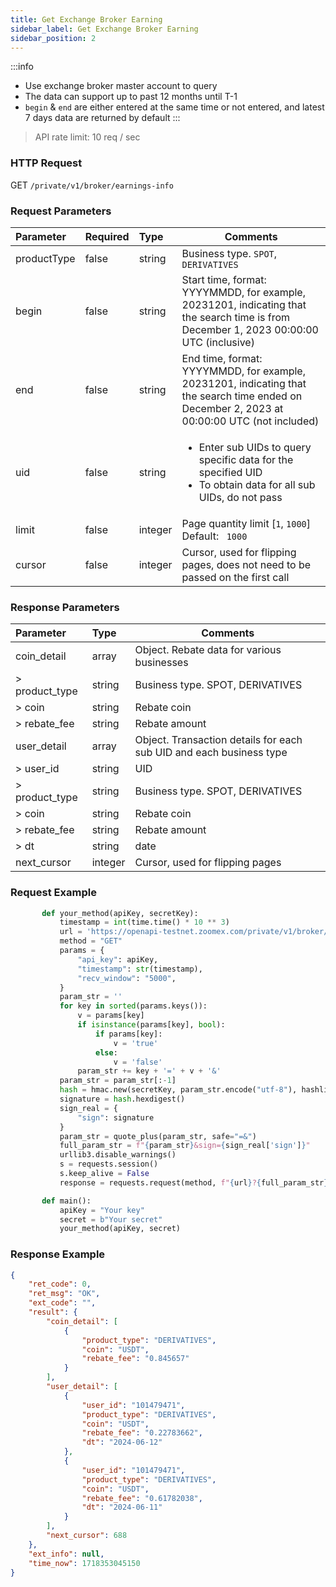```yaml
---
title: Get Exchange Broker Earning
sidebar_label: Get Exchange Broker Earning
sidebar_position: 2
---
```

:::info
* Use exchange broker master account to query
* The data can support up to past 12 months until T-1
* `begin` & `end` are either entered at the same time or not entered, and latest 7 days data are returned by default
:::

> API rate limit: 10 req / sec

### HTTP Request
GET `/private/v1/broker/earnings-info`

### Request Parameters
| Parameter | Required | Type | Comments|
|:----- |:-------|:-----|------ |
|productType|false |string |Business type. `SPOT`, `DERIVATIVES` |
|begin|false |string |Start time, format: YYYYMMDD, for example, 20231201, indicating that the search time is from December 1, 2023 00:00:00 UTC (inclusive) |
|end |false |string |End time, format: YYYYMMDD, for example, 20231201, indicating that the search time ended on December 2, 2023 at 00:00:00 UTC (not included) |
|uid |false |string |<ul><li>Enter sub UIDs to query specific data for the specified UID</li><li>To obtain data for all sub UIDs, do not pass</li></ul>  |
|limit|false |integer |Page quantity limit [` 1 `, ` 1000 `] Default: ` 1000` |
|cursor|false |integer |Cursor, used for flipping pages, does not need to be passed on the first call|

### Response Parameters
| Parameter | Type | Comments|
|:----- |:-----|----- |
|coin_detail |array |Object. Rebate data for various businesses |
|> product_type |string |Business type. SPOT, DERIVATIVES|
|> coin |string |Rebate coin|
|> rebate_fee |string |Rebate amount|
| user_detail |array |Object. Transaction details for each sub UID and each business type|
|> user_id |string |UID|
|> product_type |string |Business type. SPOT, DERIVATIVES|
|> coin |string |Rebate coin|
|> rebate_fee |string |Rebate amount|
|> dt  |string |date|
|next_cursor |integer |Cursor, used for flipping pages|

### Request Example

```python
       def your_method(apiKey, secretKey):
           timestamp = int(time.time() * 10 ** 3)
           url = 'https://openapi-testnet.zoomex.com/private/v1/broker/earnings-info'
           method = "GET"
           params = {
               "api_key": apiKey,
               "timestamp": str(timestamp),
               "recv_window": "5000",
           }
           param_str = ''
           for key in sorted(params.keys()):
               v = params[key]
               if isinstance(params[key], bool):
                   if params[key]:
                       v = 'true'
                   else:
                       v = 'false'
               param_str += key + '=' + v + '&'
           param_str = param_str[:-1]
           hash = hmac.new(secretKey, param_str.encode("utf-8"), hashlib.sha256)
           signature = hash.hexdigest()
           sign_real = {
               "sign": signature
           }
           param_str = quote_plus(param_str, safe="=&")
           full_param_str = f"{param_str}&sign={sign_real['sign']}"
           urllib3.disable_warnings()
           s = requests.session()
           s.keep_alive = False
           response = requests.request(method, f"{url}?{full_param_str}", verify=False)

       def main():
           apiKey = "Your key"
           secret = b"Your secret"
           your_method(apiKey, secret)

```

### Response Example

```json
{
    "ret_code": 0,
    "ret_msg": "OK",
    "ext_code": "",
    "result": {
        "coin_detail": [
            {
                "product_type": "DERIVATIVES",
                "coin": "USDT",
                "rebate_fee": "0.845657"
            }
        ],
        "user_detail": [
            {
                "user_id": "101479471",
                "product_type": "DERIVATIVES",
                "coin": "USDT",
                "rebate_fee": "0.22783662",
                "dt": "2024-06-12"
            },
            {
                "user_id": "101479471",
                "product_type": "DERIVATIVES",
                "coin": "USDT",
                "rebate_fee": "0.61782038",
                "dt": "2024-06-11"
            }
        ],
        "next_cursor": 688
    },
    "ext_info": null,
    "time_now": 1718353045150
}
```
